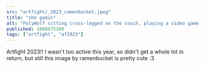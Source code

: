 ```yaml
---
src: "artfight/_2023_ramenbucket.jpeg"
title: "she gamin"
alt: "PolyWolf sitting cross-legged on the couch, playing a video game on her phone"
published: 1688875200
tags: ["artfight", "af2023"]
---
```


Artfight 2023!! I wasn't too active this year, so didn't get a whole lot in return, but still this image by ramenbucket is pretty cute :3
